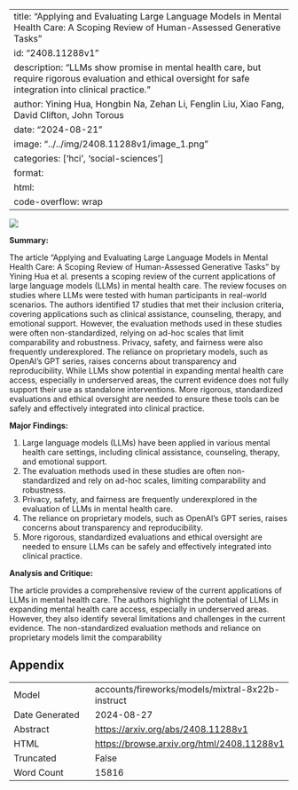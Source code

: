 
---
title: "Applying and Evaluating Large Language Models in Mental Health Care: A Scoping Review of Human-Assessed Generative Tasks"
id: "2408.11288v1"
description: "LLMs show promise in mental health care, but require rigorous evaluation and ethical oversight for safe integration into clinical practice."
author: Yining Hua, Hongbin Na, Zehan Li, Fenglin Liu, Xiao Fang, David Clifton, John Torous
date: "2024-08-21"
image: "../../img/2408.11288v1/image_1.png"
categories: ['hci', 'social-sciences']
format:
  html:
    code-overflow: wrap
---

![](../../img/2408.11288v1/image_1.png)

**Summary:**

The article "Applying and Evaluating Large Language Models in Mental Health Care: A Scoping Review of Human-Assessed Generative Tasks" by Yining Hua et al. presents a scoping review of the current applications of large language models (LLMs) in mental health care. The review focuses on studies where LLMs were tested with human participants in real-world scenarios. The authors identified 17 studies that met their inclusion criteria, covering applications such as clinical assistance, counseling, therapy, and emotional support. However, the evaluation methods used in these studies were often non-standardized, relying on ad-hoc scales that limit comparability and robustness. Privacy, safety, and fairness were also frequently underexplored. The reliance on proprietary models, such as OpenAI's GPT series, raises concerns about transparency and reproducibility. While LLMs show potential in expanding mental health care access, especially in underserved areas, the current evidence does not fully support their use as standalone interventions. More rigorous, standardized evaluations and ethical oversight are needed to ensure these tools can be safely and effectively integrated into clinical practice.

**Major Findings:**

1. Large language models (LLMs) have been applied in various mental health care settings, including clinical assistance, counseling, therapy, and emotional support.
2. The evaluation methods used in these studies are often non-standardized and rely on ad-hoc scales, limiting comparability and robustness.
3. Privacy, safety, and fairness are frequently underexplored in the evaluation of LLMs in mental health care.
4. The reliance on proprietary models, such as OpenAI's GPT series, raises concerns about transparency and reproducibility.
5. More rigorous, standardized evaluations and ethical oversight are needed to ensure LLMs can be safely and effectively integrated into clinical practice.

**Analysis and Critique:**

The article provides a comprehensive review of the current applications of LLMs in mental health care. The authors highlight the potential of LLMs in expanding mental health care access, especially in underserved areas. However, they also identify several limitations and challenges in the current evidence. The non-standardized evaluation methods and reliance on proprietary models limit the comparability

## Appendix

|          |          |
|----------|----------|
| Model     | accounts/fireworks/models/mixtral-8x22b-instruct       |
| Date Generated     | 2024-08-27       |
| Abstract | [https://arxiv.org/abs/2408.11288v1](https://arxiv.org/abs/2408.11288v1)        |
| HTML     | [https://browse.arxiv.org/html/2408.11288v1](https://browse.arxiv.org/html/2408.11288v1)       |
| Truncated       | False       |
| Word Count       | 15816       |